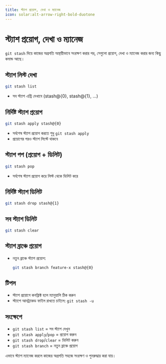 ```yaml
---
title: স্ট্যাশ প্রয়োগ, দেখা ও ম্যানেজ
icon: solar:alt-arrow-right-bold-duotone
---
```


# স্ট্যাশ প্রয়োগ, দেখা ও ম্যানেজ

`git stash` দিয়ে কাজের অগ্রগতি অস্থায়ীভাবে সংরক্ষণ করার পর, সেগুলো প্রয়োগ, দেখা ও ম্যানেজ করার জন্য কিছু কমান্ড আছে।

## স্ট্যাশ লিস্ট দেখা
```sh
git stash list
```
- সব স্ট্যাশ এন্ট্রি দেখাবে (stash@{0}, stash@{1}, ...)

## নির্দিষ্ট স্ট্যাশ প্রয়োগ
```sh
git stash apply stash@{0}
```
- সর্বশেষ স্ট্যাশ প্রয়োগ করতে শুধু `git stash apply`
- প্রয়োগের পরও স্ট্যাশ লিস্টে থাকবে

## স্ট্যাশ পপ (প্রয়োগ + ডিলিট)
```sh
git stash pop
```
- সর্বশেষ স্ট্যাশ প্রয়োগ করে লিস্ট থেকে ডিলিট করে

## নির্দিষ্ট স্ট্যাশ ডিলিট
```sh
git stash drop stash@{1}
```

## সব স্ট্যাশ ডিলিট
```sh
git stash clear
```

## স্ট্যাশ ব্রাঞ্চে প্রয়োগ
- নতুন ব্রাঞ্চে স্ট্যাশ প্রয়োগ:
  ```sh
  git stash branch feature-x stash@{0}
  ```

## টিপস
- স্ট্যাশ প্রয়োগে কনফ্লিক্ট হলে ম্যানুয়ালি ঠিক করুন
- স্ট্যাশে আনট্র্যাকড ফাইল রাখতে চাইলে: `git stash -u`

## সংক্ষেপে
- `git stash list` = সব স্ট্যাশ দেখুন
- `git stash apply`/`pop` = প্রয়োগ করুন
- `git stash drop`/`clear` = ডিলিট করুন
- `git stash branch` = নতুন ব্রাঞ্চে প্রয়োগ

এভাবে স্ট্যাশ ম্যানেজ করলে কাজের অগ্রগতি সহজে সংরক্ষণ ও পুনরুদ্ধার করা যায়।
